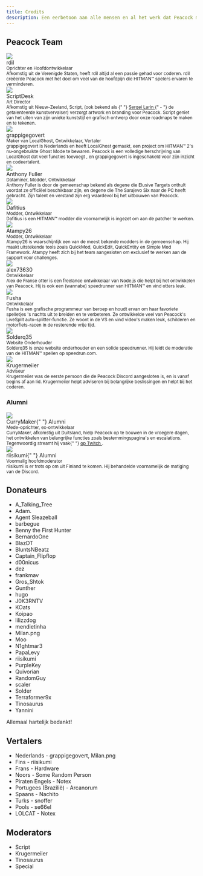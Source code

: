 ```yaml
---
title: Credits
description: Een eerbetoon aan alle mensen en al het werk dat Peacock mogelijk heeft gemaakt.
---
```


## Peacock Team

<div className="card">
    <div className="card__header">
        <div className="avatar">
            <img className="avatar__photo" src="/img/people/rdil.png" />
            <div className="avatar__intro">
                <div className="avatar__name">rdil</div>
                <small className="avatar__subtitle">
                    Oprichter en Hoofdontwikkelaar
                </small>
            </div>
        </div>
    </div>
    <div className="card__body">
        <small>
            Afkomstig uit de Verenigde Staten, heeft rdil altijd al een passie gehad voor
            coderen. rdil creëerde Peacock met het doel om veel van de
            hoofdpijn die HITMAN&trade; spelers ervaren te verminderen.
        </small>
    </div>
</div>

<div className="card">
    <div className="card__header">
        <div className="avatar">
            <img className="avatar__photo" src="/img/people/scriptdesk.png" />
            <div className="avatar__intro">
                <div className="avatar__name">ScriptDesk</div>
                <small className="avatar__subtitle">Art Director</small>
            </div>
        </div>
    </div>
    <div className="card__body">
        <small>
            Afkomstig uit Nieuw-Zeeland, Script, (ook bekend als {" "}
             <a
                 href="https://hitman.fandom.com/wiki/Sergei_Larin"
                 target="_blank"
                 rel="noopener noreferrer"
             >
                 Sergei Larin
             </a>
             {" - "}
             de getalenteerde kunstvervalser) verzorgt artwork en branding voor Peacock.
            Script geniet van het uiten van zijn unieke kunststijl en grafisch ontwerp
            door onze roadmaps te maken en te tekenen.
        </small>
    </div>
</div>

<div className="card">
    <div className="card__header">
        <div className="avatar">
            <img
                className="avatar__photo"
                src="/img/people/grappigegovert.png"
            />
            <div className="avatar__intro">
                <div className="avatar__name">grappigegovert</div>
                <small className="avatar__subtitle">
                    Maker van LocalGhost, Ontwikkelaar, Vertaler
                </small>
            </div>
        </div>
    </div>
    <div className="card__body">
        <small>
            grappigegovert is Nederlands en heeft LocalGhost gemaakt, een            project om HITMAN&trade; 2's nu-ongebruikte Ghost Mode te bewaren.
            Peacock is een volledige herschrijving van LocalGhost dat veel functies toevoegt
            , en grappigegovert is ingeschakeld voor zijn inzicht en
             codeertalent.
        </small>
    </div>
</div>

<div className="card">
    <div className="card__header">
        <div className="avatar">
            <img
                className="avatar__photo"
                src="/img/people/anthonyfuller.png"
            />
            <div className="avatar__intro">
                <div className="avatar__name">Anthony Fuller</div>
                <small className="avatar__subtitle">
                    Dataminer, Modder, Ontwikkelaar
                </small>
            </div>
        </div>
    </div>
    <div className="card__body">
        <small>
            Anthony Fuller is door de gemeenschap bekend als degene die Elusive Targets onthult 
            voordat ze officiëel beschikbaar zijn, en degene die The Sarajevo Six naar de PC heeft gebracht.
            Zijn talent en verstand zijn erg waardevol bij het uitbouwen van Peacock.
        </small>
    </div>
</div>

<div className="card">
    <div className="card__header">
        <div className="avatar">
            <img
                className="avatar__photo"
                src="/img/people/dafitius.png"
            />
            <div className="avatar__intro">
                <div className="avatar__name">Dafitius</div>
                <small className="avatar__subtitle">
                    Modder, Ontwikkelaar
                </small>
            </div>
        </div>
    </div>
    <div className="card__body">
        <small>
            Dafitius is een HITMAN&trade; modder die voornamelijk is ingezet om aan de patcher te werken.
        </small>
    </div>
</div>

<div className="card">
    <div className="card__header">
        <div className="avatar">
            <img
                className="avatar__photo"
                src="/img/people/atampy26.png"
            />
            <div className="avatar__intro">
                <div className="avatar__name">Atampy26</div>
                <small className="avatar__subtitle">
                    Modder, Ontwikkelaar
                </small>
            </div>
        </div>
    </div>
    <div className="card__body">
        <small>
            Atampy26 is waarschijnlijk een van de meest bekende modders in de gemeenschap. Hij maakt
            uitstekende tools zoals QuickMod, QuickEdit, QuickEntity en Simple Mod Framework.
            Atampy heeft zich bij het team aangesloten om exclusief te werken aan de support voor challenges.
        </small>
    </div>
</div>

<div className="card">
    <div className="card__header">
        <div className="avatar">
            <img
                className="avatar__photo"
                src="/img/people/alex73630.png"
            />
            <div className="avatar__intro">
                <div className="avatar__name">alex73630</div>
                <small className="avatar__subtitle">
                    Ontwikkelaar
                </small>
            </div>
        </div>
    </div>
    <div className="card__body">
        <small>
            Alex de Franse otter is een freelance ontwikkelaar van Node.js die helpt bij het ontwikkelen van Peacock.
            Hij is ook een (wannabe) speedrunner van HITMAN&trade; en vind otters leuk.
        </small>
    </div>
</div>

<div className="card">
    <div className="card__header">
        <div className="avatar">
            <img
                className="avatar__photo"
                src="/img/people/fusha.png"
            />
            <div className="avatar__intro">
                <div className="avatar__name">Fusha</div>
                <small className="avatar__subtitle">
                    Ontwikkelaar
                </small>
            </div>
        </div>
    </div>
    <div className="card__body">
        <small>
            Fusha is een grafische programmeur van beroep en houdt ervan om haar favoriete spelletjes 's nachts
             uit te breiden en te verbeteren. Ze ontwikkelde veel van Peacock's
             LiveSplit auto-splitter-functie. Ze woont in de VS en vind
             video's maken leuk, schilderen en motorfiets-racen in de resterende
             vrije tijd.
        </small>
    </div>
</div>

<div className="card">
    <div className="card__header">
        <div className="avatar">
            <img
                className="avatar__photo"
                src="/img/people/solder.png"
            />
            <div className="avatar__intro">
                <div className="avatar__name">Solderq35</div>
                <small className="avatar__subtitle">
                    Website Onderhouder
                </small>
            </div>
        </div>
    </div>
    <div className="card__body">
        <small>
            Solderq35 is onze website onderhouder en een solide speedrunner.
            Hij leidt de moderatie van de HITMAN&trade; spellen op speedrun.com.
        </small>
    </div>
</div>

<div className="card">
    <div className="card__header">
        <div className="avatar">
            <img className="avatar__photo" src="/img/people/krugermeiier.jpg" />
            <div className="avatar__intro">
                <div className="avatar__name">
                    Krugermeiier
                </div>
                <small className="avatar__subtitle">Adviseur</small>
            </div>
        </div>
    </div>
    <div className="card__body">
        <small>
            Krugermeiier was de eerste persoon die de Peacock Discord aangesloten is, en
             is vanaf begins af aan lid. Krugermeiier helpt adviseren
             bij belangrijke beslissingen en helpt bij het coderen.
        </small>
    </div>
</div>

### Alumni

<div className="card">
    <div className="card__header">
        <div className="avatar">
            <img className="avatar__photo" src="/img/people/currymaker.png" />
            <div className="avatar__intro">
                <div className="avatar__name">
                    CurryMaker{" "}
                    <span className="badge badge--secondary">Alumni</span>
                </div>
                <small className="avatar__subtitle">
                    Mede-oprichter, ex-ontwikkelaar
                </small>
            </div>
        </div>
    </div>
    <div className="card__body">
        <small>
            CurryMaker, afkomstig uit Duitsland, hielp Peacock op te bouwen in de
             vroegere dagen, het ontwikkelen van belangrijke functies zoals bestemmingspagina's en
             escalations. Tegenwoordig streamt hij vaak{" "}
             <a
                 href="https://twitch.tv/CurryMakerTV"
                 target="_blank"
                 rel="noopener noreferrer"
             >
                 op Twitch
             </a>
             .
        </small>
    </div>
</div>

<div className="card">
    <div className="card__header">
        <div className="avatar">
            <img className="avatar__photo" src="/img/people/riisikumi.png" />
            <div className="avatar__intro">
                <div className="avatar__name">
                    riisikumi{" "}
                    <span className="badge badge--secondary">Alumni</span>
                </div>
                <small className="avatar__subtitle">Voormalig hoofdmoderator</small>
            </div>
        </div>
    </div>
    <div className="card__body">
        <small>
            riisikumi is er trots op om uit Finland te komen. Hij behandelde voornamelijk de matiging van
             de Discord.
        </small>
    </div>
</div>

## Donateurs

-   A_Talking_Tree
-   Adam.
-   Agent Sleazeball
-   barbegue
-   Benny the First Hunter
-   BernardoOne
-   BlazDT
-   BluntsNBeatz
-   Captain_Flipflop
-   d00nicus
-   dez
-   frankmav
-   Gros_Shtok
-   Gunther
-   hugo
-   J0K3RNTV
-   KOats
-   Koipao
-   lilizzdog
-   mendietinha
-   Milan.png
-   Moo
-   N1ghtmar3
-   PapaLevy
-   riisikumi
-   PurpleKey
-   Quivorian
-   RandomGuy
-   scaler
-   Solder
-   Terraformer9x
-   Tinosaurus
-   Yannini

Allemaal hartelijk bedankt!

## Vertalers

-   Nederlands - grappigegovert, Milan.png
-   Fins - riisikumi
-   Frans - Hardware
-   Noors - Some Random Person
-   Piraten Engels - Notex
-   Portugees (Brazilië) - Arcanorum
-   Spaans - Nachito
-   Turks - snoffer
-   Pools - se66el
-   LOLCAT - Notex

## Moderators

-   Script
-   Krugermeiier
-   Tinosaurus
-   Special

